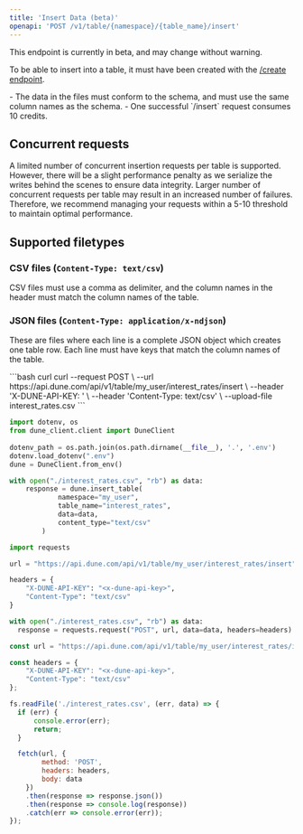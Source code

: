 ```yaml
---
title: 'Insert Data (beta)'
openapi: 'POST /v1/table/{namespace}/{table_name}/insert'
---
```


<Warning>
This endpoint is currently in beta, and may change without warning.
</Warning>

To be able to insert into a table, it must have been created with the [/create endpoint](./create).

<Note>
- The data in the files must conform to the schema, and must use the same column names as the schema.
- One successful `/insert` request consumes 10 credits.
</Note>

## Concurrent requests
A limited number of concurrent insertion requests per table is supported. However, there will be a slight performance penalty as we serialize the writes behind the scenes to ensure data integrity. Larger number of concurrent requests per table may result in an increased number of failures. Therefore, we recommend managing your requests within a 5-10 threshold to maintain optimal performance.

## Supported filetypes
### CSV files (`Content-Type: text/csv`)
CSV files must use a comma as delimiter, and the column names in the header must match the column names of the table.

### JSON files (`Content-Type: application/x-ndjson`)
These are files where each line is a complete JSON object which creates one table row.
Each line must have keys that match the column names of the table.

<RequestExample>
```bash curl
curl --request POST \
  --url https://api.dune.com/api/v1/table/my_user/interest_rates/insert \
  --header 'X-DUNE-API-KEY: <x-dune-api-key>' \
  --header 'Content-Type: text/csv' \
  --upload-file interest_rates.csv
```

```python Python SDK
import dotenv, os
from dune_client.client import DuneClient
 
dotenv_path = os.path.join(os.path.dirname(__file__), '.', '.env')
dotenv.load_dotenv(".env")
dune = DuneClient.from_env()

with open("./interest_rates.csv", "rb") as data:
    response = dune.insert_table(
            namespace="my_user",
            table_name="interest_rates",
            data=data,
            content_type="text/csv"
        )
```

```python Python
import requests

url = "https://api.dune.com/api/v1/table/my_user/interest_rates/insert"

headers = {
    "X-DUNE-API-KEY": "<x-dune-api-key>",
    "Content-Type": "text/csv"
}

with open("./interest_rates.csv", "rb") as data:
  response = requests.request("POST", url, data=data, headers=headers)
```


```javascript Javascript
const url = "https://api.dune.com/api/v1/table/my_user/interest_rates/insert";

const headers = {
    "X-DUNE-API-KEY": "<x-dune-api-key>",
    "Content-Type": "text/csv"
};

fs.readFile('./interest_rates.csv', (err, data) => {
  if (err) {
      console.error(err);
      return;
  }

  fetch(url, {
        method: 'POST',
        headers: headers,
        body: data
    })  
    .then(response => response.json())
    .then(response => console.log(response))
    .catch(err => console.error(err));
});
```
</RequestExample>
